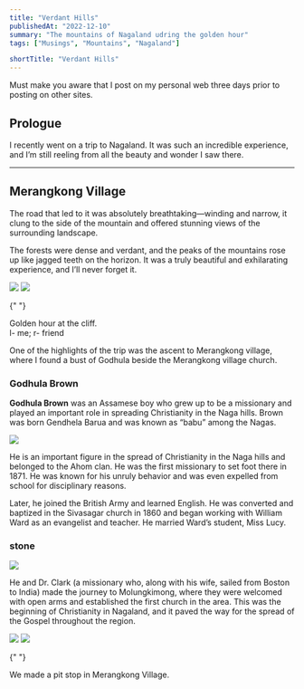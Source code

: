 ```yaml
---
title: "Verdant Hills"
publishedAt: "2022-12-10"
summary: "The mountains of Nagaland udring the golden hour"
tags: ["Musings", "Mountains", "Nagaland"]

shortTitle: "Verdant Hills"
---
```


<Alert>
  Must make you aware that I post on my personal web three days prior to posting
  on other sites.
</Alert>

## Prologue

I recently went on a trip to Nagaland. It was such an incredible experience,
and I’m still reeling from all the beauty and wonder I saw there.

---

## Merangkong Village

The road that led to it was absolutely breathtaking—winding and narrow, it clung
to the side of the mountain and offered stunning views of the surrounding
landscape.

The forests were dense and verdant, and the peaks of the mountains rose up like
jagged teeth on the horizon. It was a truly beautiful and exhilarating
experience, and I’ll never forget it.

<div className="grid grid-cols-2 grid-rows-2 gap-1 overflow-clip rounded-lg">
  <Image width={600} height={400} src="/blog/verdant-hills/cliff.jpg" />
  <Image
    width={600}
    height={400}
    src="/blog/verdant-hills/20221206_145813 (1).jpg"
  />
</div>

{" "}
<figcaption>Golden hour at the cliff.<br/> l- me; r- friend</figcaption>

One of the highlights of the trip was the ascent to Merangkong village, where I
found a bust of Godhula beside the Merangkong village church.

### Godhula Brown

**Godhula Brown** was an Assamese boy who grew up to be a missionary and played
an important role in spreading Christianity in the Naga hills. Brown was born
Gendhela Barua and was known as “babu” among the Nagas.

<Image width={600} height={400} src="/blog/verdant-hills/image.png" />

He is an important figure in the spread of Christianity in the Naga hills and
belonged to the Ahom clan. He was the first missionary to set foot there
in 1871. He was known for his unruly behavior and was even expelled from school
for disciplinary reasons.

Later, he joined the British Army and learned English. He was converted and
baptized in the Sivasagar church in 1860 and began working with William Ward as
an evangelist and teacher. He married Ward’s student, Miss Lucy.

### stone

<Image width={600} height={400} src="/blog/verdant-hills/stone.webp" />

He and Dr. Clark (a missionary who, along with his wife, sailed from Boston to
India) made the journey to Molungkimong, where they were welcomed with open arms
and established the first church in the area. This was the beginning of
Christianity in Nagaland, and it paved the way for the spread of the Gospel
throughout the region.

<div className="grid grid-cols-2 grid-rows-2 gap-1 overflow-clip rounded-lg">
  <Image
    width={600}
    height={400}
    src="/blog/verdant-hills/20221206_154221.jpg"
  />
  <Image
    width={600}
    height={400}
    src="/blog/verdant-hills/20221206_152528.jpg"
  />
</div>

{" "}
<figcaption>We made a pit stop in Merangkong Village.</figcaption>

